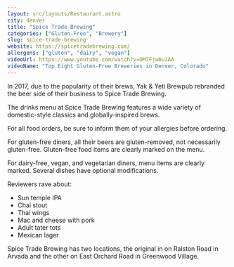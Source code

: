 ```yaml
---
layout: src/layouts/Restaurant.astro
city: denver
title: "Spice Trade Brewing"
categories: ["Gluten-Free", "Brewery"]
slug: spice-trade-brewing
website: https://spicetradebrewing.com/
allergens: ["gluten", "dairy", "vegan"]
videoUrl: https://www.youtube.com/watch?v=OM7Fjw6uJAA
videoName: "Top Eight Gluten-Free Breweries in Denver, Colorado"
---
```


In 2017, due to the popularity of their brews, Yak & Yeti Brewpub rebranded the beer side of their business to Spice Trade Brewing.

The drinks menu at Spice Trade Brewing features a wide variety of domestic-style classics and globally-inspired brews.

For all food orders, be sure to inform them of your allergies before ordering.

For gluten-free diners, all their beers are gluten-removed, not necessarily gluten-free. Gluten-free food items are clearly marked on the menu.

For dairy-free, vegan, and vegetarian diners, menu items are clearly marked. Several dishes have optional modifications.

Reviewers rave about:
* Sun temple IPA
* Chai stout
* Thai wings
* Mac and cheese with pork
* Adult tater tots
* Mexican lager

Spice Trade Brewing has two locations, the original in on Ralston Road in Arvada and the other on East Orchard Road in Greenwood Village.
